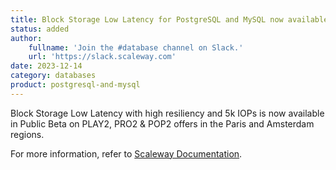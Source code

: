 ```yaml
---
title: Block Storage Low Latency for PostgreSQL and MySQL now available in Public Beta
status: added
author:
    fullname: 'Join the #database channel on Slack.'
    url: 'https://slack.scaleway.com'
date: 2023-12-14
category: databases
product: postgresql-and-mysql
---
```


Block Storage Low Latency with high resiliency and 5k IOPs is now available in Public Beta on PLAY2, PRO2 & POP2 offers in the Paris and Amsterdam regions.

For more information, refer to [Scaleway Documentation](/managed-databases/postgresql-and-mysql/concepts/#block-storage-low-latency).

